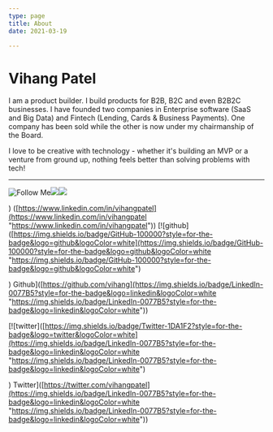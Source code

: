```yaml
---
type: page
title: About
date: 2021-03-19

---
```

# Vihang Patel

I am a product builder. I build products for B2B, B2C and even B2B2C businesses. I have founded two companies in Enterprise software (SaaS and Big Data) and Fintech (Lending, Cards & Business Payments). One company has been sold while the other is now under my chairmanship of the Board.

I love to be creative with technology - whether it's building an MVP or a venture from ground up, nothing feels better than solving problems with tech!

***

![Follow Me](/uploads/68747470733a2f2f696d672e736869656c64732e696f2f62616467652f4c696e6b6564496e2d3030373742353f7374796c653d666f722d7468652d6261646765266c6f676f3d6c696e6b6564696e266c6f676f436f6c6f723d7768697465.svg "LinkedIn Vihang Patel")![](/uploads/68747470733a2f2f696d672e736869656c64732e696f2f62616467652f4769744875622d3130303030303f7374796c653d666f722d7468652d6261646765266c6f676f3d676974687562266c6f676f436f6c6f723d7768697465.svg)![](/uploads/68747470733a2f2f696d672e736869656c64732e696f2f62616467652f547769747465722d3144413146323f7374796c653d666f722d7468652d6261646765266c6f676f3d74776974746572266c6f676f436f6c6f723d7768697465.svg)

) ([https://www.linkedin.com/in/vihangpatel](https://www.linkedin.com/in/vihangpatel "https://www.linkedin.com/in/vihangpatel")) \[!\[github\]([https://img.shields.io/badge/GitHub-100000?style=for-the-badge&logo=github&logoColor=white](https://img.shields.io/badge/GitHub-100000?style=for-the-badge&logo=github&logoColor=white "https://img.shields.io/badge/GitHub-100000?style=for-the-badge&logo=github&logoColor=white")

) Github\]([https://github.com/vihang](https://img.shields.io/badge/LinkedIn-0077B5?style=for-the-badge&logo=linkedin&logoColor=white "https://img.shields.io/badge/LinkedIn-0077B5?style=for-the-badge&logo=linkedin&logoColor=white"))

\[!\[twitter\]([https://img.shields.io/badge/Twitter-1DA1F2?style=for-the-badge&logo=twitter&logoColor=white](https://img.shields.io/badge/LinkedIn-0077B5?style=for-the-badge&logo=linkedin&logoColor=white "https://img.shields.io/badge/LinkedIn-0077B5?style=for-the-badge&logo=linkedin&logoColor=white")

) Twitter\]([https://twitter.com/vihangpatel](https://img.shields.io/badge/LinkedIn-0077B5?style=for-the-badge&logo=linkedin&logoColor=white "https://img.shields.io/badge/LinkedIn-0077B5?style=for-the-badge&logo=linkedin&logoColor=white"))